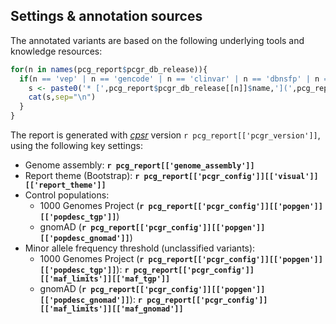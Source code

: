 ## Settings & annotation sources

The annotated variants are based on the following underlying tools and knowledge resources:

```r
for(n in names(pcg_report$pcgr_db_release)){
  if(n == 'vep' | n == 'gencode' | n == 'clinvar' | n == 'dbnsfp' | n == 'pfam' | n == 'gnomad' | n == 'cancerhotspots' | n == 'dbsnp' | n == 'onekg' | n == 'uniprot' | n == 'do' | n == 'gwas'){
    s <- paste0('* [',pcg_report$pcgr_db_release[[n]]$name,'](',pcg_report$pcgr_db_release[[n]]$url,') - ',pcg_report$pcgr_db_release[[n]]$description, ' (',pcg_report$pcgr_db_release[[n]]$version,')')
    cat(s,sep="\n")
  }
}

```

The report is generated with _[cpsr](https://github.com/sigven/cpsr)_ version `r pcg_report[['pcgr_version']]`, using the following key settings:

* Genome assembly: __`r pcg_report[['genome_assembly']]`__
* Report theme (Bootstrap): __`r pcg_report[['pcgr_config']][['visual']][['report_theme']]`__
* Control populations:
    * 1000 Genomes Project (__`r pcg_report[['pcgr_config']][['popgen']][['popdesc_tgp']]`__)
    * gnomAD (__`r pcg_report[['pcgr_config']][['popgen']][['popdesc_gnomad']]`__)
* Minor allele frequency threshold (unclassified variants):
    * 1000 Genomes Project (__`r pcg_report[['pcgr_config']][['popgen']][['popdesc_tgp']]`__): __`r pcg_report[['pcgr_config']][['maf_limits']][['maf_tgp']]`__
    * gnomAD (__`r pcg_report[['pcgr_config']][['popgen']][['popdesc_gnomad']]`__): __`r pcg_report[['pcgr_config']][['maf_limits']][['maf_gnomad']]`__


